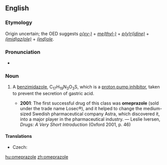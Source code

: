 ==English==
{{wikipedia}}

===Etymology===
Origin uncertain; the OED suggests ''[[oxy-|o(xy-)]]'' + ''[[methyl-|me(thyl-)]]'' + ''[[pyridine|p(y)r(idine)]]'' + ''[[imidazole|(imid)az(ole)]]'' + ''[[indole|(ind)ole]]''.

===Pronunciation===
* {{IPA|/əʊˈmɛpɹəzəʊl/}}

===Noun===
{{en-noun|-}}

# {{pharmacology}} A [[benzimidazole]], C<sub>17</sub>H<sub>19</sub>N<sub>3</sub>O<sub>3</sub>S, which is a [[proton pump inhibitor]], taken to prevent the secretion of gastric acid.
#* '''2001''': The first successful drug of this class was '''omeprazole''' (sold under the trade name Losec®), and it helped to change the medium-sized Swedish pharmaceutical company Astra, which discovered it, into a major player in the pharmaceutical industry. — Leslie Iversen, ''Drugs: A Very Short Introduction'' (Oxford 2001, p. 46)

====Translations====
{{trans-top|benzimidazole}}
* Czech: {{t-|cs|omeprazol|m}}
{{trans-mid}}
{{trans-bottom}}

[[hu:omeprazole]]
[[zh:omeprazole]]